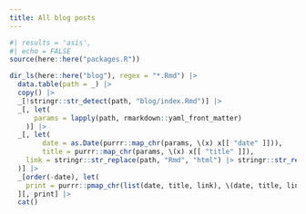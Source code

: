 ```yaml
---
title: All blog posts
---
```


```r
#| results = 'asis',
#| echo = FALSE
source(here::here("packages.R"))

dir_ls(here::here("blog"), regex = "*.Rmd") |>
  data.table(path = _) |>
  copy() |>
  _[!stringr::str_detect(path, "blog/index.Rmd")] |>
  _[, let(
      params = lapply(path, rmarkdown::yaml_front_matter)
    )] |>
  _[, let(
        date = as.Date(purrr::map_chr(params, \(x) x[[ "date" ]])),
        title = purrr::map_chr(params, \(x) x[[ "title" ]]),
	link = stringr::str_replace(path, "Rmd", "html") |> stringr::str_remove(here::here())
  )] |>
  _[order(-date), let(
    print = purrr::pmap_chr(list(date, title, link), \(date, title, link) glue::glue("\n\n**{date}**: [{title}]({link})\n\n")))
  ][, print] |>
  cat()
```
